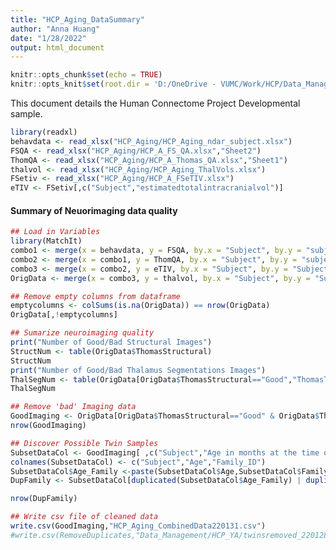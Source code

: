 ```yaml
---
title: "HCP_Aging_DataSummary"
author: "Anna Huang"
date: "1/28/2022"
output: html_document
---
```


```r
knitr::opts_chunk$set(echo = TRUE)
knitr::opts_knit$set(root.dir = 'D:/OneDrive - VUMC/Work/HCP/Data_Management/')
```

This document details the Human Connectome Project Developmental sample. 

```r
library(readxl)
behavdata <- read_xlsx("HCP_Aging/HCP_Aging_ndar_subject.xlsx")
FSQA <- read_xlsx("HCP_Aging/HCP_A_FS_QA.xlsx","Sheet2")
ThomQA <- read_xlsx("HCP_Aging/HCP_A_Thomas_QA.xlsx","Sheet1")
thalvol <- read_xlsx("HCP_Aging/HCP_Aging_ThalVols.xlsx")
FSetiv <- read_xlsx("HCP_Aging/HCP_A_FSeTIV.xlsx")
eTIV <- FSetiv[,c("Subject","estimatedtotalintracranialvol")]
```

#### Summary of Neuorimaging data quality

```r
## Load in Variables
library(MatchIt)
combo1 <- merge(x = behavdata, y = FSQA, by.x = "Subject", by.y = "subject_label")
combo2 <- merge(x = combo1, y = ThomQA, by.x = "Subject", by.y = "subject_label")
combo3 <- merge(x = combo2, y = eTIV, by.x = "Subject", by.y = "Subject")
OrigData <- merge(x = combo3, y = thalvol, by.x = "Subject", by.y = "Subject")
```

```r
## Remove empty columns from dataframe
emptycolumns <- colSums(is.na(OrigData)) == nrow(OrigData)
OrigData[,!emptycolumns]
```
```r
## Sumarize neuroimaging quality
print("Number of Good/Bad Structural Images")
StructNum <- table(OrigData$ThomasStructural)
StructNum
print("Number of Good/Bad Thalamus Segmentations Images")
ThalSegNum <- table(OrigData[OrigData$ThomasStructural=="Good","ThomasThalamus"])
ThalSegNum
```


```r
## Remove 'bad' Imaging data
GoodImaging <- OrigData[OrigData$ThomasStructural=="Good" & OrigData$ThomasThalamus=="Good",]
nrow(GoodImaging)
```

```r
## Discover Possible Twin Samples
SubsetDataCol <- GoodImaging[ ,c("Subject","Age in months at the time of the interview/test/sampling/imaging.","Family_ID")]
colnames(SubsetDataCol) <- c("Subject","Age","Family_ID")
SubsetDataCol$Age_Family <-paste(SubsetDataCol$Age,SubsetDataCol$Family_ID)
DupFamily <- SubsetDataCol[duplicated(SubsetDataCol$Age_Family) | duplicated(SubsetDataCol$Age_Family, fromLast = TRUE), ]

nrow(DupFamily)

```

```r
## Write csv file of cleaned data
write.csv(GoodImaging,"HCP_Aging_CombinedData220131.csv")
#write.csv(RemoveDuplicates,"Data_Management/HCP_YA/twinsremoved_220128.csv")
```